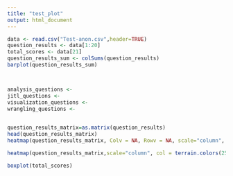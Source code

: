 ```yaml
---
title: "test_plot"
output: html_document
---
```


```r
data <- read.csv("Test-anon.csv",header=TRUE)
question_results <- data[1:20]
total_scores <- data[21]
question_results_sum <- colSums(question_results)
barplot(question_results_sum)



analysis_questions <- 
jitl_questions <- 
visualization_questions <-
wrangling_questions <- 
  


```
```r
question_results_matrix=as.matrix(question_results)
head(question_results_matrix)
heatmap(question_results_matrix, Colv = NA, Rowv = NA, scale="column", col = terrain.colors(256))
```
```r
heatmap(question_results_matrix,scale="column", col = terrain.colors(256))
```

```r
boxplot(total_scores)

```
